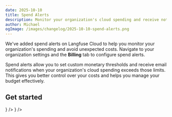 ```yaml
---
date: 2025-10-10
title: Spend Alerts
description: Monitor your organization's cloud spending and receive notifications when costs exceed predefined monetary thresholds.
author: Michael
ogImage: /images/changelog/2025-10-10-spend-alerts.png
---
```



<ChangelogHeader />

We've added spend alerts on Langfuse Cloud to help you monitor your organization's spending and avoid unexpected costs.
Navigate to your organization settings and the **Billing** tab to configure spend alerts.

Spend alerts allow you to set custom monetary thresholds and receive email notifications when your organization's cloud spending exceeds those limits. This gives you better control over your costs and helps you manage your budget effectively.

## Get started


<Cards num={2}>
  <Card title="Spend Alerts" href="/docs/administration/spend-alerts" icon={<Bell />}  />
  <Card title="Cost Cutting Guide" href="/faq/all/cutting-costs"  icon={<Banknote />} />
</Cards>
